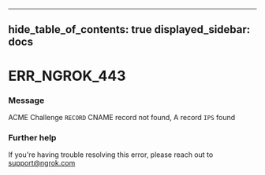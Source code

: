 

---
hide_table_of_contents: true
displayed_sidebar: docs
---


# ERR_NGROK_443

### Message
ACME Challenge `RECORD` CNAME record not found, A record `IPS` found

<ErrorDetails />



### Further help
If you're having trouble resolving this error, please reach out to [support@ngrok.com](mailto:support@ngrok.com?subject=Help%20with%20ERR_NGROK_443)

